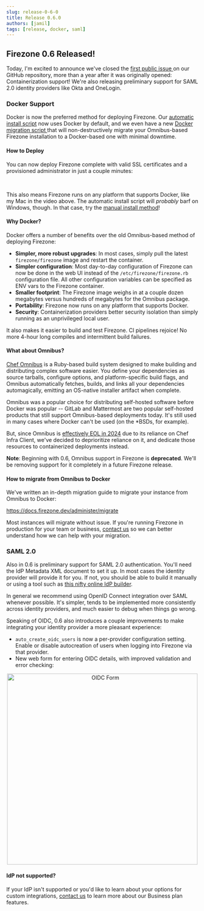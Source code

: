 ```yaml
---
slug: release-0-6-0
title: Release 0.6.0
authors: [jamil]
tags: [release, docker, saml]
---
```


## Firezone 0.6 Released!

Today, I'm excited to announce we've closed the [first public issue
](https://github.com/firezone/firezone/issues/260) on our GitHub repository,
more than a year after it was originally opened: Containerization support!
We're also releasing preliminary support for SAML 2.0 identity providers
like Okta and OneLogin.

### Docker Support

Docker is now the preferred method for deploying Firezone. Our [
automatic install script](https://raw.githubusercontent.com/firezone/firezone/master/scripts/docker_install.sh)
now uses Docker by default, and we even have a new [Docker migration script
](https://raw.githubusercontent.com/firezone/firezone/master/scripts/docker_migrate.sh)
that will non-destructively migrate your Omnibus-based Firezone installation
to a Docker-based one with minimal downtime.

#### How to Deploy

You can now deploy Firezone complete with valid SSL certificates and a
provisioned administrator in just a couple minutes:

<AsciinemaPlayer src="https://asciinema.org/a/530197.cast" autoplay={true} rows={30} idleTimeLimit={3} preload={true} />

<br/>

This also means Firezone runs on any platform that supports Docker,
like my Mac in the video above. The automatic install script will _probably_
barf on Windows, though. In that case, try the
[manual install method](https://docs.firezone.dev/deploy/docker/#option-2-manual-install)!

#### Why Docker?

Docker offers a number of benefits over the old Omnibus-based method of deploying
Firezone:

- **Simpler, more robust upgrades**: In most cases, simply pull the latest `firezone/firezone`
  image and restart the container.
- **Simpler configuration**: Most day-to-day configuration of Firezone can now
  be done in the web UI instead of the `/etc/firezone/firezone.rb` configuration
  file. All other configuration variables can be specified as ENV vars to the
  Firezone container.
- **Smaller footprint**: The Firezone image weighs in at a couple dozen
  megabytes versus hundreds of megabytes for the Omnibus package.
- **Portability**: Firezone now runs on any platform that supports Docker.
- **Security**: Containerization providers better security isolation than
  simply running as an unprivileged local user.

It also makes it easier to build and test Firezone. CI pipelines rejoice!
No more 4-hour long compiles and intermittent build failures.

#### What about Omnibus?

[Chef Omnibus](https://github.com/chef/omnibus) is a Ruby-based build system
designed to make building and distributing complex software easier. You define
your dependencies as source tarballs, configure options, and platform-specific
build flags, and Omnibus automatically fetches, builds, and links all your
dependencies automagically, emitting an OS-native installer artifact when
complete.

Omnibus was a popular choice for distributing self-hosted software before
Docker was popular -- GitLab and Mattermost are two popular self-hosted products
that still support Omnibus-based deployments today. It's still used in many
cases where Docker can't be used (on the *BSDs, for example).

But, since Omnibus is [effectively EOL in 2024](https://docs.chef.io/versions/)
due to its reliance on Chef Infra Client, we've decided to deprioritize
reliance on it, and dedicate those resources to containerized deployments
instead.

**Note**: Beginning with 0.6, Omnibus support in Firezone is **deprecated**.
We'll be removing support for it completely in a future Firezone release.

#### How to migrate from Omnibus to Docker

We've written an in-depth migration guide to migrate your instance from Omnibus
to Docker:

https://docs.firezone.dev/administer/migrate

Most instances will migrate without issue. If you're running Firezone in production
for your team or business, [contact us](https://www.firezone.dev/contact/sales)
so we can better understand how we can help with your migration.

### SAML 2.0

Also in 0.6 is preliminary support for SAML 2.0 authentication. You'll need the
IdP Metadata XML document to set it up. In most cases the identity provider
will provide it for you. If not, you should be able to build it manually or
using a tool such as
[this nifty online IdP builder](https://www.samltool.com/idp_metadata.php).


In general we recommend using OpenID Connect integration over SAML whenever possible.
It's simpler, tends to be implemented more consistently across identity providers,
and much easier to debug when things go wrong.

Speaking of OIDC, 0.6 also introduces a couple improvements to make integrating
your identity provider a more pleasant experience:

* `auto_create_oidc_users` is now a per-provider configuration setting. Enable or disable
  autocreation of users when logging into Firezone via that provider.
* New web form for entering OIDC details, with improved validation and error checking:

<center>
  <img
    width="500"
    src="https://user-images.githubusercontent.com/167144/196735853-b2c8d505-285f-40ac-9d73-4b568358c5c3.png"
    alt="OIDC Form" />
</center>

#### IdP not supported?

If your IdP isn't supported or you'd like to learn about your options for
custom integrations, [contact us](https://www.firezone.dev/contact/sales) to
learn more about our Business plan features.
